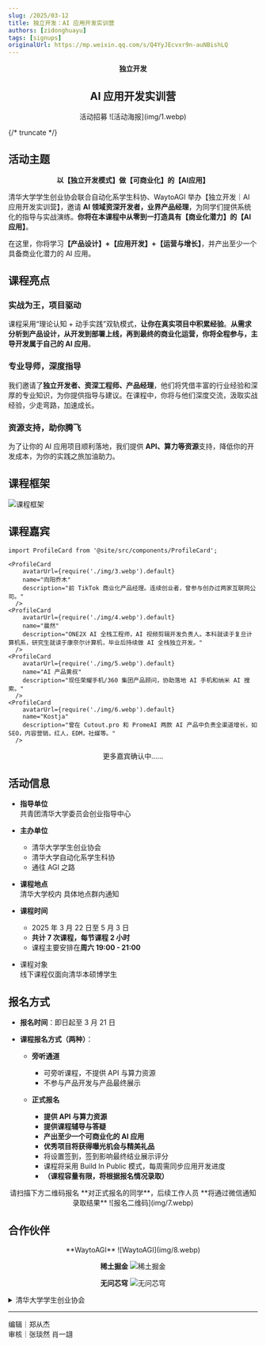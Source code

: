 ```yaml
---
slug: /2025/03-12
title: 独立开发：AI 应用开发实训营
authors: [zidonghuayu]
tags: [signups]
originalUrl: https://mp.weixin.qq.com/s/Q4YyJEcvxr9n-auNBishLQ
---
```


<center>
    <strong>独立开发</strong>
    <h2>AI 应用开发实训营</h2>
    活动招募
    ![活动海报](img/1.webp)
</center>

{/* truncate */}

## 活动主题

**<center>以【独立开发模式】做【可商业化】的【AI应用】</center>**

清华大学学生创业协会联合自动化系学生科协、WaytoAGI 举办【独立开发｜AI 应用开发实训营】，邀请 **AI 领域资深开发者，业界产品经理**，为同学们提供系统化的指导与实战演练。**你将在本课程中从零到一打造具有【商业化潜力】的【AI应用】**。

在这里，你将学习<strong>【产品设计】+【应用开发】+【运营与增长】</strong>，并产出至少一个具备商业化潜力的 AI 应用。

## 课程亮点

### 实战为王，项目驱动

课程采用“理论认知 + 动手实践”双轨模式，**让你在真实项目中积累经验**。**从需求分析到产品设计，从开发到部署上线，再到最终的商业化运营，你将全程参与，主导开发属于自己的 AI 应用**。

### 专业导师，深度指导

我们邀请了**独立开发者、资深工程师、产品经理**，他们将凭借丰富的行业经验和深厚的专业知识，为你提供指导与建议。在课程中，你将与他们深度交流，汲取实战经验，少走弯路，加速成长。

### 资源支持，助你腾飞

为了让你的 AI 应用项目顺利落地，我们提供 **API、算力等资源**支持，降低你的开发成本，为你的实践之旅加油助力。

## 课程框架

![课程框架](img/2.webp)

## 课程嘉宾

```mdx-code-block
import ProfileCard from '@site/src/components/ProfileCard';

<ProfileCard
    avatarUrl={require('./img/3.webp').default}
    name="向阳乔木"
    description="前 TikTok 商业化产品经理。连续创业者，曾参与创办过两家互联网公司。"
  />
<ProfileCard
    avatarUrl={require('./img/4.webp').default}
    name="晨然"
    description="ONE2X AI 全栈工程师，AI 视频剪辑开发负责人。本科就读于复旦计算机系，研究生就读于康奈尔计算机，毕业后持续做 AI 全栈独立开发。"
  />
<ProfileCard
    avatarUrl={require('./img/5.webp').default}
    name="AI 产品黄叔"
    description="现任荣耀手机/360 集团产品顾问，协助落地 AI 手机和纳米 AI 搜索。"
  />
<ProfileCard
    avatarUrl={require('./img/6.webp').default}
    name="Kostja"
    description="曾在 Cutout.pro 和 PromeAI 两款 AI 产品中负责全渠道增长，如 SEO，内容营销，红人，EDM，社媒等。"
  />
```

<center>更多嘉宾确认中......</center>

## 活动信息

- **指导单位**  
    共青团清华大学委员会创业指导中心

- **主办单位**  
  - 清华大学学生创业协会
  - 清华大学自动化系学生科协
  - 通往 AGI 之路

- **课程地点**  
    清华大学校内 具体地点群内通知

- **课程时间**  
  - 2025 年 3 月 22 日至 5 月 3 日
  - **共计 7 次课程，每节课程 2 小时**
  - 课程主要安排在**周六 19:00 - 21:00**

- 课程对象  
    线下课程仅面向清华本硕博学生

## 报名方式

- **报名时间**：即日起至 3 月 21 日

- **课程报名方式（两种）**：

  - **旁听通道**
    - 可旁听课程，不提供 API 与算力资源
    - 不参与产品开发与产品最终展示

  - **正式报名**
    - **提供 API 与算力资源**
    - **提供课程辅导与答疑**
    - **产出至少一个可商业化的 AI 应用**
    - **优秀项目将获得曝光机会与精美礼品**
    - 将设置签到，签到影响最终结业展示评分
    - 课程将采用 Build In Public 模式，每周需同步应用开发进度
    - **（课程容量有限，将根据报名情况录取）**

<center>
请扫描下方二维码报名  
**对正式报名的同学**，后续工作人员  
**将通过微信通知录取结果**  
![报名二维码](img/7.webp)
</center>

## 合作伙伴

<center>
**WaytoAGI**
![WaytoAGI](img/8.webp)

**稀土掘金**
![稀土掘金](img/9.webp)

**无问芯穹**
![无问芯穹](img/10.webp)
</center>

<details>
<summary>清华大学学生创业协会</summary>

**协会简介**  
清华大学学生创业协会（简称“创协”）成立于 1997 年 1 月，是全国成立最早的高校学生创业协会之一。协会由共青团清华大学委员会创业中心指导，是清华创新创业教育生态的关键一环。28 年来，协会始终以“培养未来兴业之士”为宗旨，聚集创业爱好者，服务创业实践者，链接创业支持者。
</details>

---

编辑｜郑从杰  
审核｜张琰然 肖一翃
